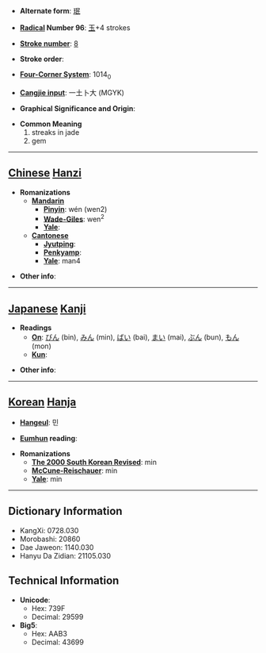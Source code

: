 * '''Alternate form''': [[珉]]

* '''[[Wiktionary:Chinese radical index| Radical]] Number 96''': [[Wiktionary:Chinese radical index 玉|玉]]+4 strokes

* '''[[Wiktionary:Chinese total strokes index|Stroke number]]''': [[Wiktionary:Chinese total strokes index 8|8]]

* '''Stroke order''': 

* '''[[Wiktionary:Chinese four corner index|Four-Corner System]]''': 1014<sub>0</sub>

* '''[[Wiktionary:Chinese Cangjie index|Cangjie input]]''': 一土卜大 (MGYK)

* '''Graphical Significance and Origin''': 

* '''Common Meaning'''
*#streaks in jade
*# gem


----

== [[Chinese]] [[Hanzi]] ==

* '''Romanizations'''
** '''[[Mandarin]]'''
*** '''[[Pinyin]]''': wén (wen2)
*** '''[[Wade-Giles]]''': wen<sup>2</sup>
*** '''[[Yale]]''': 
** '''[[Cantonese]]'''
*** '''[[Jyutping]]''':
*** '''[[Penkyamp]]''': 
*** '''[[Yale]]''': man4

* '''Other info''': 

----

== [[Japanese]] [[Kanji]] ==

* '''Readings'''
** '''[[On]]''': [[びん]] (bin), [[みん]] (min), [[ばい]] (bai), [[まい]] (mai), [[ぶん]] (bun), [[もん]] (mon)
** '''[[Kun]]''': 

* '''Other info''':  

----

== [[Korean]] [[Hanja]] ==

* '''[[Hangeul]]''': 민

* '''[[Eumhun]] reading''': 

* '''Romanizations'''
** '''[[The 2000 South Korean Revised Romanization|The 2000 South Korean Revised]]''': min
** '''[[McCune-Reischauer]]''': min
** '''[[Yale]]''': min

----

== Dictionary Information ==

* KangXi: 0728.030
* Morobashi: 20860
* Dae Jaweon: 1140.030
* Hanyu Da Zidian: 21105.030

== Technical Information ==

* '''Unicode''':
** Hex: 739F
** Decimal: 29599
* '''Big5''':
** Hex: AAB3
** Decimal: 43699
